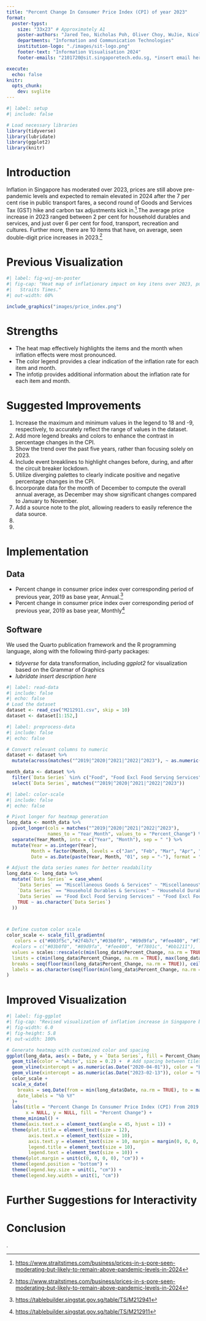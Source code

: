 ```yaml
---
title: "Percent Change In Consumer Price Index (CPI) of year 2023"
format:
  poster-typst: 
    size: "33x23" # Approximately A1
    poster-authors: "Jared Teo, Nicholas Poh, Oliver Choy, WuJie, Nicole, Kurt"
    departments: "Information and Communication Technologies"
    institution-logo: "./images/sit-logo.png"
    footer-text: "Information Visualisation 2024"
    footer-emails: "2101720@sit.singaporetech.edu.sg, *insert email here*"

execute:
  echo: false
knitr:
  opts_chunk:
    dev: svglite
---
```


```r
#| label: setup
#| include: false

# Load necessary libraries
library(tidyverse)
library(lubridate)
library(ggplot2)
library(knitr)

```


# Introduction

Inflation in Singapore has moderated over 2023, prices are still above pre-pandemic levels and expected to remain elevated in 2024 after the 7 per cent rise in public transport fares, a second round of Goods and Services Tax (GST) hike and carbon tax adjustments kick in.[^straitstimes].The average price increase in 2023 ranged between 2 per cent for household durables and services, and just over 6 per cent for food, transport, recreation and cultures. Further more, there are 10 items that have, on average, seen double-digit price increases in 2023.[^straitstimes]

[^straitstimes]: <https://www.straitstimes.com/business/prices-in-s-pore-seen-moderating-but-likely-to-remain-above-pandemic-levels-in-2024>
\\
Economists stated that the inflation in 2023 was largely from external factors such as the the reopening of economies, the impact of the Ukraine-Russia war and the post-Covid-19 supply chain disruption and restructuring. The economists, however, are not concerned due to the central bank's strong Singapore dollar policy to help manage imported inflation. This would help keep the incoming price increases manageable. Overall, however, the recent GST hike and rise in consumer prices will affect individuals from different income groups. Even with the government's support packages, the lower- to middle-income are expected to make some adjustments to their lifestyles. [^straitstimes]


[^straitstimes]: <https://www.straitstimes.com/business/prices-in-s-pore-seen-moderating-but-likely-to-remain-above-pandemic-levels-in-2024>


# Previous Visualization

```r
#| label: fig-wsj-on-poster
#| fig-cap: "Heat map of inflationary impact on key itens over 2023, published by the
#|   Straits Times."
#| out-width: 60%

include_graphics("images/price_index.png")
```

[^straitstimes]: <https://www.straitstimes.com/business/prices-in-s-pore-seen-moderating-but-likely-to-remain-above-pandemic-levels-in-2024>

# Strengths

*   The heat map effectively highlights the items and the month when inflation effects were most pronounced.
*   The color legend provides a clear indication of the inflation rate for each item and month.
*   The infotip provides additional information about the inflation rate for each item and month.



# Suggested Improvements 

1. Increase the maximum and minimum values in the legend to 18 and -9, respectively, to accurately reflect the range of values in the dataset.
2. Add more legend breaks and colors to enhance the contrast in percentage changes in the CPI.
3. Show the trend over the past five years, rather than focusing solely on 2023.
4. Include event breaklines to highlight changes before, during, and after the circuit breaker lockdown.
5. Utilize diverging palettes to clearly indicate positive and negative percentage changes in the CPI.
6. Incorporate data for the month of December to compute the overall annual average, as December may show significant changes compared to January to November.
7. Add a source note to the plot, allowing readers to easily reference the data source.
1.  
1.  
[^colorbrewer]: <https://colorbrewer2.org/#type=sequential&scheme=Reds&n=5>
    
    
# Implementation


## Data

*   Percent change in consumer price index over corresponding period of previous year, 2019 as base year, Annual.[^CPI_Base_Year_2019_Yearly] 
*   Percent change in consumer price index over corresponding period of previous year, 2019 as base year, Monthly[^CPI_Base_Year_2019_Monthly] 

[^CPI_Base_Year_2019_Yearly]: <https://tablebuilder.singstat.gov.sg/table/TS/M212941>
[^CPI_Base_Year_2019_Monthly]: <https://tablebuilder.singstat.gov.sg/table/TS/M212911>


## Software

We used the Quarto publication framework and the R programming language, along with the following third-party packages:

*   *tidyverse* for data transformation, including *ggplot2* for visualization
    based on the Grammar of Graphics
*   *lubridate* *insert description here*


```{=typst}
#v(2em)
```

```r
#| label: read-data
#| include: false
#| echo: false
# Load the dataset
dataset <- read_csv("M212911.csv", skip = 10)
dataset <- dataset[1:152,]
```

```r
#| label: preprocess-data
#| include: false
#| echo: false

# Convert relevant columns to numeric
dataset <- dataset %>%
  mutate(across(matches("^2019|^2020|^2021|^2022|^2023"), ~ as.numeric(as.character(.))))

month_data <- dataset %>%
  filter(`Data Series` %in% c("Food", "Food Excl Food Serving Services", "Clothing & Footwear", "Housing & Utilities", "Household Durables & Services", "Health Care", "Transport", "Communication", "Recreation & Culture", "Education", "Miscellaneous Goods & Services", "All Items")) %>%
  select(`Data Series`, matches("^2019|^2020|^2021|^2022|^2023"))
```

```r
#| label: color-scale
#| include: false
#| echo: false

# Pivot longer for heatmap generation
long_data <- month_data %>%
  pivot_longer(cols = matches("^2019|^2020|^2021|^2022|^2023"), 
               names_to = "Year_Month", values_to = "Percent_Change") %>%
  separate(Year_Month, into = c("Year", "Month"), sep = " ") %>%
  mutate(Year = as.integer(Year), 
         Month = factor(Month, levels = c("Jan", "Feb", "Mar", "Apr", "May", "Jun", "Jul", "Aug", "Sep", "Oct", "Nov", "Dec")),
         Date = as.Date(paste(Year, Month, "01", sep = "-"), format = "%Y-%b-%d"))

# Adjust the data series names for better readability
long_data <- long_data %>%
  mutate(`Data Series` = case_when(
    `Data Series` == "Miscellaneous Goods & Services" ~ "Miscellaneous\nGoods & Services",
    `Data Series` == "Household Durables & Services" ~ "Household Durables\n& Services",
    `Data Series` == "Food Excl Food Serving Services" ~ "Food Excl Food\nServing Services",
    TRUE ~ as.character(`Data Series`)
  ))



# Define custom color scale
color_scale <- scale_fill_gradientn(
   colors = c("#003f5c","#2f4b7c","#03b0f0", "#89d9fa", "#fee400", "#f7801c", "#bb1211", "#7a0c0a", "#440606"),
  #colors = c("#03b0f0", "#89d9fa", "#fee400", "#f7801c", "#bb1211"),
  values = scales::rescale(c(min(long_data$Percent_Change, na.rm = TRUE), -3, 0, 3, 6, 9, 12, max(long_data$Percent_Change, na.rm = TRUE))),  # Define breakpoints dynamically
  limits = c(min(long_data$Percent_Change, na.rm = TRUE), max(long_data$Percent_Change, na.rm = TRUE)),  # Dynamic limits
  breaks = seq(floor(min(long_data$Percent_Change, na.rm = TRUE)), ceiling(max(long_data$Percent_Change, na.rm = TRUE)), by = 3),  # Adjust breaks dynamically
  labels = as.character(seq(floor(min(long_data$Percent_Change, na.rm = TRUE)), ceiling(max(long_data$Percent_Change, na.rm = TRUE)), by = 3))  # Adjust labels dynamically
)
```


# Improved Visualization

```r
#| label: fig-ggplot
#| fig-cap: "Revised visualization of inflation increase in Singapore by essentail items and year/month."
#| fig-width: 6.0
#| fig-height: 5.8
#| out-width: 100%

# Generate heatmap with customized color and spacing
ggplot(long_data, aes(x = Date, y = `Data Series`, fill = Percent_Change)) +
  geom_tile(color = "white", size = 0.2) +  # Add spacing between tiles
  geom_vline(xintercept = as.numeric(as.Date("2020-04-01")), color = "black", linetype = "solid", size = 0.8) +  # circuit breaker lockdown 
  geom_vline(xintercept = as.numeric(as.Date("2023-02-13")), color = "black", linetype = "solid", size = 0.8) +  # fully release
  color_scale +
  scale_x_date(
    breaks = seq.Date(from = min(long_data$Date, na.rm = TRUE), to = max(long_data$Date, na.rm = TRUE), by = "6 months"),
    date_labels = "%b %Y"
  )+
  labs(title = "Percent Change In Consumer Price Index (CPI) From 2019 to 2023",
       x = NULL, y = NULL, fill = "Percent Change") +
  theme_minimal() +
  theme(axis.text.x = element_text(angle = 45, hjust = 1)) +
  theme(plot.title = element_text(size = 12), 
        axis.text.x = element_text(size = 10), 
        axis.text.y = element_text(size = 10, margin = margin(0, 0, 0, 20)), 
        legend.title = element_text(size = 10),
        legend.text = element_text(size = 10)) +
  theme(plot.margin = unit(c(0, 0, 0, 0), "cm")) +
  theme(legend.position = "bottom") +
  theme(legend.key.size = unit(1, "cm")) +
  theme(legend.key.width = unit(1, "cm"))
```


# Further Suggestions for Interactivity




# Conclusion

.
